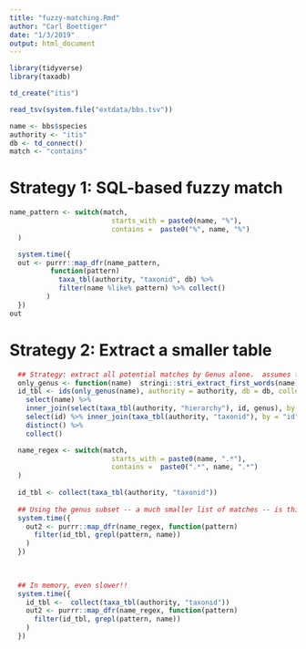 ```yaml
---
title: "fuzzy-matching.Rmd"
author: "Carl Boettiger"
date: "1/3/2019"
output: html_document
---
```



```r
library(tidyverse)
library(taxadb)
```

```r
td_create("itis")
```


```r
read_tsv(system.file("extdata/bbs.tsv"))

```



```r
name <- bbs$species
authority <- "itis"
db <- td_connect()
match <- "contains"
```


# Strategy 1: SQL-based fuzzy match

```r
name_pattern <- switch(match,
                         starts_with = paste0(name, "%"),
                         contains =  paste0("%", name, "%")
  )

  system.time({
  out <- purrr::map_dfr(name_pattern,
          function(pattern)
            taxa_tbl(authority, "taxonid", db) %>%
            filter(name %like% pattern) %>% collect()
         )
  })
out
```


# Strategy 2: Extract a smaller table

```r
  ## Strategy: extract all potential matches by Genus alone.  assumes first name is a genus name!
  only_genus <- function(name)  stringi::stri_extract_first_words(name)
  id_tbl <- ids(only_genus(name), authority = authority, db = db, collect = FALSE) %>%
    select(name) %>%
    inner_join(select(taxa_tbl(authority, "hierarchy"), id, genus), by = c(name = "genus")) %>%
    select(id) %>% inner_join(taxa_tbl(authority, "taxonid"), by = "id") %>%
    distinct() %>%
    collect()

  name_regex <- switch(match,
                         starts_with = paste0(name, ".*"),
                         contains =  paste0(".*", name, ".*")
  )
  
  id_tbl <- collect(taxa_tbl(authority, "taxonid"))
  
  ## Using the genus subset -- a much smaller list of matches -- is this good or bad?
  system.time({
    out2 <- purrr::map_dfr(name_regex, function(pattern)
      filter(id_tbl, grepl(pattern, name))
    )
  })
  
  

```



```r
  ## In memory, even slower!! 
  system.time({
    id_tbl <-  collect(taxa_tbl(authority, "taxonid"))
    out2 <- purrr::map_dfr(name_regex, function(pattern)
      filter(id_tbl, grepl(pattern, name))
    )
  })

```
